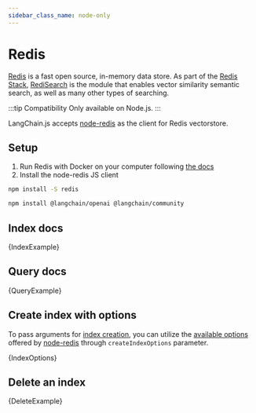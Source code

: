 ```yaml
---
sidebar_class_name: node-only
---
```



# Redis

[Redis](https://redis.io/) is a fast open source, in-memory data store.
As part of the [Redis Stack](https://redis.io/docs/stack/get-started/), [RediSearch](https://redis.io/docs/stack/search/) is the module that enables vector similarity semantic search, as well as many other types of searching.

:::tip Compatibility
Only available on Node.js.
:::

LangChain.js accepts [node-redis](https://github.com/redis/node-redis) as the client for Redis vectorstore.

## Setup

1. Run Redis with Docker on your computer following [the docs](https://redis.io/docs/stack/get-started/install/docker/#redisredis-stack)
2. Install the node-redis JS client

```bash npm2yarn
npm install -S redis
```


<IntegrationInstallTooltip></IntegrationInstallTooltip>

```bash npm2yarn
npm install @langchain/openai @langchain/community
```

## Index docs


<CodeBlock language="typescript">{IndexExample}</CodeBlock>

## Query docs


<CodeBlock language="typescript">{QueryExample}</CodeBlock>

## Create index with options

To pass arguments for [index creation](https://redis.io/commands/ft.create/), you can utilize the [available options](https://github.com/redis/node-redis/blob/294cbf8367295ac81cbe51ce2932493ab80493f1/packages/search/lib/commands/CREATE.ts#L4) offered by [node-redis](https://github.com/redis/node-redis) through `createIndexOptions` parameter.


<CodeBlock language="typescript">{IndexOptions}</CodeBlock>

## Delete an index


<CodeBlock language="typescript">{DeleteExample}</CodeBlock>
